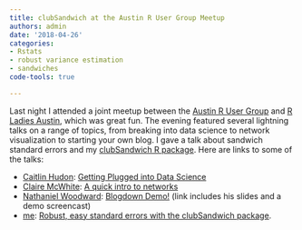 ```yaml
---
title: clubSandwich at the Austin R User Group Meetup
authors: admin
date: '2018-04-26'
categories:
- Rstats
- robust variance estimation
- sandwiches
code-tools: true

---
```


Last night I attended a joint meetup between the [Austin R User Group](https://www.meetup.com/Austin-R-User-Group/) and [R Ladies Austin](https://www.meetup.com/rladies-austin/), which was great fun. The evening featured several lightning talks on a range of topics, from breaking into data science to network visualization to starting your own blog. I gave a talk about sandwich standard errors and my [clubSandwich R package](/software/clubsandwich). Here are links to some of the talks:

- [Caitlin Hudon](https://twitter.com/beeonaposy): [Getting Plugged into Data Science](https://www.slideshare.net/CaitlinGarrett1/getting-plugged-into-data-science-87767332)
- [Claire McWhite](https://twitter.com/clairemcwhite): [A quick intro to networks](https://speakerdeck.com/clairemcwhite/a-quick-intro-to-networks)
- [Nathaniel Woodward](https://twitter.com/NathanielRaley): [Blogdown Demo!](http://goo.gl/vJs8kD) (link includes his slides and a demo screencast)
- [me](https://twitter.com/jepusto): [Robust, easy standard errors with the clubSandwich package](/files/clubSandwich.html). 
